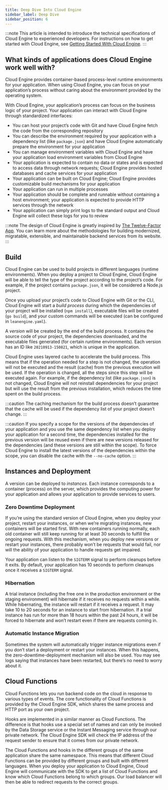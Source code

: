 ```yaml
---
title: Deep Dive Into Cloud Engine
sidebar_label: Deep Dive
sidebar_position: 6
---
```


:::note
This article is intended to introduce the technical specifications of Cloud Engine to experienced developers. For instructions on how to get started with Cloud Engine, see [Getting Started With Cloud Engine](/sdk/engine/deploy/getting-started).
:::

## What kinds of applications does Cloud Engine work well with?

Cloud Engine provides container-based process-level runtime environments for your application. When using Cloud Engine, you can focus on your application’s process without caring about the environment provided by the operating system.

With Cloud Engine, your application’s process can focus on the business logic of your project. Your application can interact with Cloud Engine through standardized interfaces:

- You can host your project’s code with Git and have Cloud Engine fetch the code from the corresponding repository
- You can describe the environment required by your application with a dependency list (like `package.json`) and have Cloud Engine automatically prepare the environment for your application
- You can manage environment variables with Cloud Engine and have your application load environment variables from Cloud Engine
- Your application is expected to contain no data or states and is expected to access data through network requests; Cloud Engine provides hosted databases and cache services for your application
- Your application can be built on Cloud Engine; Cloud Engine provides customizable build mechanisms for your application
- Your application can run in multiple processes
- Your application should be complete and runnable without containing a host environment; your application is expected to provide HTTP services through the network
- Your application can simply print logs to the standard output and Cloud Engine will collect these logs for you to review

:::note
The design of Cloud Engine is greatly inspired by [The Twelve-Factor App](https://12factor.net/). You can learn more about the methodologies for building modernized, migratable, extensible, and maintainable backend services from its website.
:::

## Build

Cloud Engine can be used to build projects in different languages (runtime environments). When you deploy a project to Cloud Engine, Cloud Engine will be able to tell the type of the project according to the project’s code. For example, if the project contains `package.json`, it will be considered a Node.js project.

Once you upload your project’s code to Cloud Engine with Git or the CLI, Cloud Engine will start a _build process_ during which the dependencies of your project will be installed (`npm install`), executable files will be created (`go build`), and your custom commands will be executed (can be configured in `leanengine.yaml`).

A _version_ will be created by the end of the build process. It contains the source code of your project, the dependencies downloaded, and the executable files generated (for certain runtime environments). Each version has an ID like `20210913-150821`, which is unique in the application.

Cloud Engine uses layered cache to accelerate the build process. This means that if the operation needed for a step is not changed, the operation will not be executed and the result (cache) from the previous execution will be used. If the operation is changed, all the steps since this step will be executed again. For example, if the dependency list (like `package.json`) is not changed, Cloud Engine will not reinstall dependencies for your project but will use the result from the previous installation, which reduces the time spent on the build process.

:::caution
The caching mechanism for the build process doesn’t guarantee that the cache will be used if the dependency list of your project doesn’t change.
:::

:::caution
If you specify a scope for the versions of the dependencies of your application and you use the same dependency list when you deploy your application for a second time, the dependencies installed for the previous version will be reused even if there are new versions released for the dependencies (and these versions are still within the scope).
To force Cloud Engine to install the latest versions of the dependencies within the scope, you can disable the cache with the `--no-cache` option.
:::

## Instances and Deployment

A version can be deployed to _instances_. Each instance corresponds to a container (process) on the server, which provides the computing power for your application and allows your application to provide services to users.

### Zero Downtime Deployment

If you’re using the standard version of Cloud Engine, when you deploy your project, restart your instances, or when we’re migrating instances, new containers will be started first. With new containers running normally, each old container will still keep running for at least 30 seconds to fulfill the ongoing requests. With this mechanism, when you deploy new versions or restart your instances, there probably won’t be requests that would fail, nor will the ability of your application to handle requests get impaired.

Your application can listen to the `SIGTERM` signal to perform cleanups before it exits. By default, your application has 10 seconds to perform cleanups once it receives a `SIGTERM` signal.

### Hibernation

A trial instance (including the free one in the production environment or the staging environment) will hibernate if it receives no requests within a while. While hibernating, the instance will restart if it receives a request. It may take 10 to 20 seconds for an instance to start from hibernation. If a trial instance has run for more than 18 hours within the past 24 hours, it will be forced to hibernate and won’t restart even if there are requests coming in.

### Automatic Instance Migration

Sometimes the system will automatically trigger instance migrations even if you don’t start a deployment or restart your instances. When this happens, the zero-downtime-deployment mechanism will also be used. You may see logs saying that instances have been restarted, but there’s no need to worry about it.

## Cloud Functions

Cloud Functions lets you run backend code on the cloud in response to various types of events. The core functionality of Cloud Functions is provided by the Cloud Engine SDK, which shares the same process and HTTP port as your own project.

Hooks are implemented in a similar manner as Cloud Functions. The difference is that hooks use a special set of names and can only be invoked by the Data Storage service or the Instant Messaging service through our private network. The Cloud Engine SDK will check the IP address of the request sender to ensure that it comes from our private network.

The Cloud Functions and hooks in the different groups of the same application share the same namespace. This means that different Cloud Functions can be provided by different groups and built with different languages. When you deploy your application to Cloud Engine, Cloud Engine will communicate with the SDK to get a list of Cloud Functions and know which Cloud Functions belong to which groups. Our load balancer will then be able to redirect requests to the correct groups.
